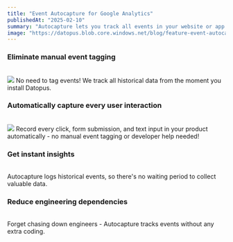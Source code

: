```yaml
---
title: "Event Autocapture for Google Analytics"
publishedAt: "2025-02-10"
summary: "Autocapture lets you track all events in your website or app automatically right into your Google Analytics account, no coding required. You don't have to chase your developers to track events!"
image: "https://datopus.blob.core.windows.net/blog/feature-event-autocapture-1.png"
---
```


<div>

### **Eliminate manual event tagging**
<br>
<img class="blog-image blog-image-right md:max-w-35" style="background: #f5f6fa;" src="https://datopus.blob.core.windows.net/blog/feature-event-autocapture-2.png" />
No need to tag events! We track all historical data from the moment you install Datopus.

</div>

<div class="clear-both pt-10">

### **Automatically capture every user interaction**
<br>
<img class="blog-image blog-image-left md:max-w-35" src="https://datopus.blob.core.windows.net/blog/feature-event-autocapture-1.png" />
Record every click, form submission, and text input in your product automatically - no manual event tagging or developer help needed!

</div>

<div class="clear-both pt-10">

### **Get instant insights**
<br>
Autocapture logs historical events, so there&apos;s no waiting period to collect valuable data.

</div>

<div class="clear-both pt-10">

### **Reduce engineering dependencies**
<br>
Forget chasing down engineers - Autocapture tracks events without any extra coding.

</div>